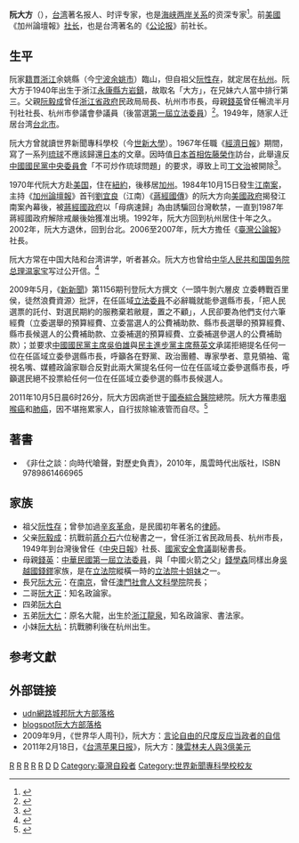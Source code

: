 {{multiple issues|
{{citecheck|time=2016-10-31T09:52:03+00:00}}
{{original research|time=2016-10-31T09:52:03+00:00}}
}}
'''阮大方'''（{{bd|1940年||2011年||}}），[[台湾|台湾]]著名报人、时评专家，也是[[海峡两岸关系|海峡两岸关系]]的资深专家<ref name="阮大方">{{cite web|url=http://news.hustonline.net/Html/2009-10-5/65947.shtml|title=记者团专访阮大方 还原一代台湾民主斗士|publisher=华中大新闻网|date=发布时间：2009-10-05 14:42|author=编辑：许路阳|accessdate=2011年10月15日|language=zh-hans|deadurl=yes|archiveurl=https://web.archive.org/web/20091013081520/http://news.hustonline.net/Html/2009-10-5/65947.shtml|archivedate=2009年10月13日}}</ref>。前[[美國|美國]]《加州論壇報》[[社长|社长]]，也是台湾著名的《[[公论报|公论报]]》前社长。

==生平==
阮家[[籍貫|籍貫]][[浙江|浙江]]余姚縣（今[[宁波|宁波]][[余姚市|余姚市]]）臨山，但自祖父[[阮性存|阮性存]]，就定居在[[杭州|杭州]]。阮大方于1940年出生于浙江[[永康市|永康縣]][[方岩鎮|方岩鎮]]，故取名「大方」，在兄妹六人當中排行第三。父親[[阮毅成|阮毅成]]曾任[[浙江省政府|浙江省政府]]民政局局長、杭州市市長，母親[[錢英|錢英]]曾任暢流半月刊社社長、杭州市參議會參議員（後當選[[第一屆立法委員|第一屆立法委員]]）<ref>{{Cite web |url=https://nccur.lib.nccu.edu.tw/bitstream/140.119/49874/10/53015110.pdf |title=第一屆立法委員女性名錄 |accessdate=2017-04-17 |archive-date=2016-03-04 |archive-url=https://web.archive.org/web/20160304203624/http://nccur.lib.nccu.edu.tw/bitstream/140.119/49874/10/53015110.pdf |dead-url=no }}</ref>。1949年，随家人迁居台湾[[台北市|台北市]]。

阮大方曾就讀世界新聞專科學校（今[[世新大學|世新大學]]）。1967年任職《[[經濟日報_(台灣)|經濟日報]]》期間，寫了一系列[[琉球|琉球]]不應該歸還[[日本|日本]]的文章。因時值[[日本首相|日本首相]][[佐藤榮作|佐藤榮作]]訪台，此舉違反[[中國國民黨中央委員會|中國國民黨中央委員會]]「不可炒作琉球問題」的要求，導致上司[[丁文治|丁文治]]被開除<ref name="黃仁">{{cite book |author=黃仁 |title=《我在《聯合報》43年：資深記者黃仁見聞錄》|chapter=〈樹立臺灣報人風骨的硬漢丁文治〉|date=2015-06-22|publisher=秀威資訊|location=台灣|language=zh-hant|isbn=9789865729301}}</ref>。

1970年代阮大方赴[[美国|美国]]，住在[[紐約|紐約]]，後移居[[加州|加州]]。1984年10月15日發生[[江南案|江南案]]，主持《[[加州論壇報|加州論壇報]]》首刊[[劉宜良|劉宜良]]（江南）《[[蔣經國傳|蔣經國傳]]》的阮大方向[[美國政府|美國政府]]揭發江南案內幕後，被[[蔣經國政府|蔣經國政府]]以「母病速歸」為由誘騙回台灣軟禁，一直到1987年蔣經國政府解除戒嚴後始獲准出境。1992年，阮大方回到杭州居住十年之久。2002年，阮大方退休，回到台北。2006至2007年，阮大方擔任《[[臺灣公論報|臺灣公論報]]》社長。

阮大方常在中国大陆和台湾讲学，听者甚众。阮大方也曾给[[中华人民共和国国务院总理|中华人民共和国国务院总理]][[温家宝|温家宝]]写过公开信。<ref name="阮大方公开信">{{cite web |url=http://boxun.com/news/gb/pubvp/2010/03/201003290427.shtml |title=致温家宝公开信/原美國加州論壇報社長阮大方 |publisher=[[博讯|博讯]]新闻网 |date=2010-03-29|accessdate=2011年10月15日 |language=zh-hant |archive-date=2011年11月19日 |archive-url=https://web.archive.org/web/20111119104059/http://boxun.com/news/gb/pubvp/2010/03/201003290427.shtml |dead-url=no }}</ref>

2009年5月，《[[新新聞|新新聞]]》第1156期刊登阮大方撰文〈一頭牛剝六層皮 立委轉戰百里侯，徒然浪費資源〉批評，在任區域[[立法委員|立法委員]]不必辭職就能參選縣市長，「把人民選票的託付、對選民期約的服務棄若敝屣，置之不顧」，人民卻要為他們支付六筆經費（立委選舉的預算經費、立委當選人的公費補助款、縣市長選舉的預算經費、縣市長候選人的公費補助款、立委補選的預算經費、立委補選參選人的公費補助款）；並要求[[中國國民黨主席|中國國民黨主席]][[吳伯雄|吳伯雄]]與[[民主進步黨主席|民主進步黨主席]][[蔡英文|蔡英文]]承諾拒絕提名任何一位在任區域立委參選縣市長，呼籲各在野黨、政治團體、專家學者、意見領袖、電視名嘴、媒體政論家聯合反對此兩大黨提名任何一位在任區域立委參選縣市長，呼籲選民絕不投票給任何一位在任區域立委參選的縣市長候選人。

2011年10月5日晨6时26分，阮大方因病逝世于[[國泰綜合醫院|國泰綜合醫院]]總院。阮大方罹患[[咽喉癌|咽喉癌]]和[[肺癌|肺癌]]，因不堪拖累家人，自行拔除输液管而自尽。<ref name="阮大方逝世">{{cite web  |url=http://www.worldchineseweekly.com/weekly_cn/article/show.php?itemid=13475  |title=快讯：资深媒体人阮大方先生病逝  |publisher=[[世界华人周刊|世界华人周刊]]  |date=2011-10-07  |accessdate=2011年10月15日  |language=zh-hans}}{{Dead link|date=2018年9月 |bot=InternetArchiveBot |fix-attempted=yes }}</ref>

==著書==
* 《非仕之談：向時代嗆聲，對歷史負責》，2010年，風雲時代出版社，ISBN 9789861466965

==家族==
* 祖父[[阮性存|阮性存]]；曾參加過[[辛亥革命|辛亥革命]]，是民國初年著名的[[律師|律師]]。
* 父亲[[阮毅成|阮毅成]]：抗戰前[[蔣介石|蔣介石]]六位秘書之一，曾任浙江省民政局長、杭州市長，1949年到台灣後曾任《[[中央日報|中央日報]]》社長、[[國家安全會議_(中華民國)|國家安全會議]]副秘書長。
* 母親[[錢英|錢英]]：[[中華民國|中華民國]][[第一屆立法委員|第一屆立法委員]]，與「中國火箭之父」[[錢學森|錢學森]]同樣出身[[吳越國|吳越國]][[錢鏐|錢鏐]]家族，是在[[立法院|立法院]]縱橫一時的[[立法院十姐妹|立法院十姐妹]]之一。
* 長兄[[阮大元|阮大元]]：在[[南京|南京]]，曾任[[澳門社會人文科學院|澳門社會人文科學院]]院長；
* 二哥[[阮大正|阮大正]]：知名政論家。
* 四弟[[阮大白|阮大白]]
* 五弟[[阮大仁|阮大仁]]：原名大龍，出生於[[浙江|浙江]][[龍泉|龍泉]]，知名政論家、書法家。
* 小妹[[阮大杭|阮大杭]]：抗戰勝利後在杭州出生。

==参考文獻==
{{reflist}}

==外部链接==
*[[udn網路城邦|udn網路城邦]][http://blog.udn.com/dfr2009 阮大方部落格] {{Wayback|url=http://blog.udn.com/dfr2009 |date=20130127091632 }}
*[[blogspot|blogspot]][http://richardyuan1940.blogspot.tw 阮大方部落格] {{Wayback|url=http://richardyuan1940.blogspot.tw/ |date=20161006180308 }}
* 2009年9月，《世界华人周刊》，阮大方：[http://www.worldchineseweekly.com/weekly_cn/article/show.php?itemid=3404 言论自由的尺度反应当政者的自信]{{Dead link|date=2018年9月 |bot=InternetArchiveBot |fix-attempted=yes }}
* 2011年2月18日，《[[台湾苹果日报|台湾苹果日报]]》，阮大方：[http://www.appledaily.com.tw/appledaily/article/headline/20110218/33191447 陳雲林夫人與3億美元] {{Wayback|url=http://www.appledaily.com.tw/appledaily/article/headline/20110218/33191447 |date=20160304133203 }}

[[Category:台灣白色恐怖受難者|R]]
[[Category:杭州人|R]]
[[Category:余姚人|R]]
[[Category:寧波裔台灣人|R]]
[[Category:寧波裔美國人|R]]
[[Category:阮性存家族|D]]
[[Category:阮姓|D]]
[[Category:臺灣自殺者|Category:臺灣自殺者]]
[[Category:世界新聞專科學校校友|Category:世界新聞專科學校校友]]
